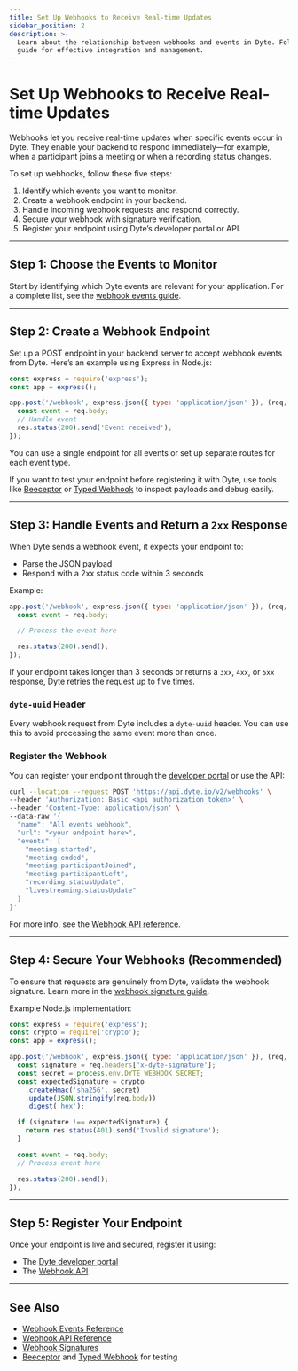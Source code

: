 ```yaml
---
title: Set Up Webhooks to Receive Real-time Updates
sidebar_position: 2
description: >-
  Learn about the relationship between webhooks and events in Dyte. Follow our
  guide for effective integration and management.
---
```


# Set Up Webhooks to Receive Real-time Updates

Webhooks let you receive real-time updates when specific events occur in Dyte. They enable your backend to respond immediately—for example, when a participant joins a meeting or when a recording status changes.

To set up webhooks, follow these five steps:

1. Identify which events you want to monitor.
2. Create a webhook endpoint in your backend.
3. Handle incoming webhook requests and respond correctly.
4. Secure your webhook with signature verification.
5. Register your endpoint using Dyte’s developer portal or API.

---

## Step 1: Choose the Events to Monitor

Start by identifying which Dyte events are relevant for your application. For a complete list, see the [webhook events guide](/guides/capabilities/webhooks/webhook-events).

---

## Step 2: Create a Webhook Endpoint

Set up a POST endpoint in your backend server to accept webhook events from Dyte. Here’s an example using Express in Node.js:

```js
const express = require('express');
const app = express();

app.post('/webhook', express.json({ type: 'application/json' }), (req, res) => {
  const event = req.body;
  // Handle event
  res.status(200).send('Event received');
});
```

You can use a single endpoint for all events or set up separate routes for each event type.

If you want to test your endpoint before registering it with Dyte, use tools like [Beeceptor](https://beeceptor.com/) or [Typed Webhook](https://typedwebhook.tools/) to inspect payloads and debug easily.

---

## Step 3: Handle Events and Return a `2xx` Response

When Dyte sends a webhook event, it expects your endpoint to:

- Parse the JSON payload
- Respond with a 2xx status code within 3 seconds

Example:

```js
app.post('/webhook', express.json({ type: 'application/json' }), (req, res) => {
  const event = req.body;

  // Process the event here

  res.status(200).send();
});
```

If your endpoint takes longer than 3 seconds or returns a `3xx`, `4xx`, or `5xx` response, Dyte retries the request up to five times.

### `dyte-uuid` Header

Every webhook request from Dyte includes a `dyte-uuid` header. You can use this to avoid processing the same event more than once.

### Register the Webhook

You can register your endpoint through the [developer portal](https://dev.dyte.io) or use the API:

```bash
curl --location --request POST 'https://api.dyte.io/v2/webhooks' \
--header 'Authorization: Basic <api_authorization_token>' \
--header 'Content-Type: application/json' \
--data-raw '{
  "name": "All events webhook",
  "url": "<your endpoint here>",
  "events": [
    "meeting.started",
    "meeting.ended",
    "meeting.participantJoined",
    "meeting.participantLeft",
    "recording.statusUpdate",
    "livestreaming.statusUpdate"
  ]
}'
```

For more info, see the [Webhook API reference](/api/?v=v2#/operations/addWebhook).

---

## Step 4: Secure Your Webhooks (Recommended)

To ensure that requests are genuinely from Dyte, validate the webhook signature. Learn more in the [webhook signature guide](/guides/capabilities/webhooks/signatures).

Example Node.js implementation:

```js
const express = require('express');
const crypto = require('crypto');
const app = express();

app.post('/webhook', express.json({ type: 'application/json' }), (req, res) => {
  const signature = req.headers['x-dyte-signature'];
  const secret = process.env.DYTE_WEBHOOK_SECRET;
  const expectedSignature = crypto
    .createHmac('sha256', secret)
    .update(JSON.stringify(req.body))
    .digest('hex');

  if (signature !== expectedSignature) {
    return res.status(401).send('Invalid signature');
  }

  const event = req.body;
  // Process event here

  res.status(200).send();
});
```

---

## Step 5: Register Your Endpoint

Once your endpoint is live and secured, register it using:

- The [Dyte developer portal](https://dev.dyte.io)
- The [Webhook API](/api/?v=v2#/operations/addWebhook)

---

## See Also

- [Webhook Events Reference](/guides/capabilities/webhooks/webhook-events)
- [Webhook API Reference](/api/?v=v2#/operations/addWebhook)
- [Webhook Signatures](/guides/capabilities/webhooks/signatures)
- [Beeceptor](https://beeceptor.com/) and [Typed Webhook](https://typedwebhook.tools/) for testing
